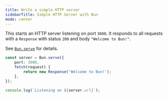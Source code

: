 ```yaml
---
title: Write a simple HTTP server
sidebarTitle: Simple HTTP Server with Bun
mode: center
---
```


This starts an HTTP server listening on port `3000`. It responds to all requests with a `Response` with status `200` and body `"Welcome to Bun!"`.

See [`Bun.serve`](https://bun.com/docs/api/http) for details.

```ts server.ts icon="/icons/typescript.svg"
const server = Bun.serve({
	port: 3000,
	fetch(request) {
		return new Response('Welcome to Bun!');
	},
});

console.log(`Listening on ${server.url}`);
```
